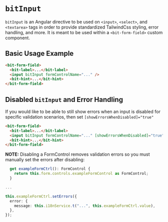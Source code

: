 
<Meta title="Documentation/bitInput" />

# `bitInput`

`bitInput` is an Angular directive to be used on `<input>`, `<select>`, and `<textarea>` tags in
order to provide standardized TailwindCss styling, error handling, and more. It is meant to be used
within a `<bit-form-field>` custom component.

## Basic Usage Example

```html
<bit-form-field>
  <bit-label>...</bit-label>
  <input bitInput formControlName="..." />
  <bit-hint>...</bit-hint>
</bit-form-field>
```

## Disabled `bitInput` and Error Handling

If you would like to be able to still show errors when an input is disabled for specific validation
scenarios, then set `[showErrorsWhenDisabled]="true"`

```html
<bit-form-field>
  <bit-label>...</bit-label>
  <input bitInput formControlName="..." [showErrorsWhenDisabled]="true" />
  <bit-hint>...</bit-hint>
</bit-form-field>
```

**NOTE:** Disabling a FormControl removes validation errors so you must manually set the errors
after disabling:

```ts
  get exampleFormCtrl(): FormControl {
    return this.form.controls.exampleFormControl as FormControl;
  }

...

this.exampleFormCtrl.setErrors({
  error: {
    message: this.i18nService.t("...", this.exampleFormCtrl.value),
  },
});
```
